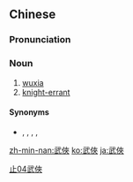 {{also|武侠}}
==Chinese==
{{zh-forms|s=武侠}}

===Pronunciation===
{{zh-pron
|m=wǔxiá
|c=mou5 haap6
|mn=bú-kiap
|cat=n
}}

===Noun===
{{zh-noun}}

# [[w:wuxia|wuxia]]
# [[knight-errant]]

====Synonyms====
* {{sense|knight-errant}} {{zh-l|豪俠}}, {{zh-l|劍俠}}, {{zh-l|俠客}}, {{zh-l|俠士}}, {{zh-l|游俠|tr=yóuxiá}}

[[Category:zh:Martial arts|止04武俠]]

[[zh-min-nan:武俠]]
[[ko:武俠]]
[[ja:武俠]]